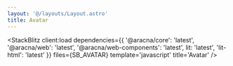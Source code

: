 ```yaml
---
layout: '@/layouts/Layout.astro'
title: Avatar
---
```



<StackBlitz
  client:load
  dependencies={{
    '@aracna/core': 'latest',
    '@aracna/web': 'latest',
    '@aracna/web-components': 'latest',
    lit: 'latest',
    'lit-html': 'latest'
  }}
  files={SB_AVATAR}
  template='javascript'
  title='Avatar'
/>
